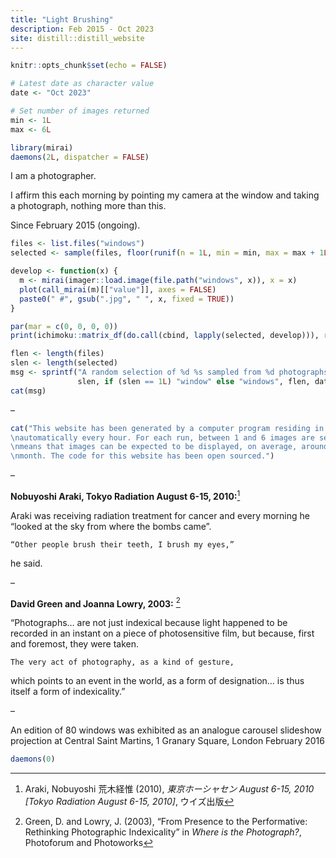 ```yaml
---
title: "Light Brushing"
description: Feb 2015 - Oct 2023
site: distill::distill_website
---
```


```r
knitr::opts_chunk$set(echo = FALSE)

# Latest date as character value
date <- "Oct 2023"

# Set number of images returned
min <- 1L
max <- 6L

library(mirai)
daemons(2L, dispatcher = FALSE)

```

I am a photographer.

I affirm this each morning by pointing my camera at the window and taking a photograph, nothing more than this.

Since February 2015 (ongoing).

```r

files <- list.files("windows")
selected <- sample(files, floor(runif(n = 1L, min = min, max = max + 1L)))

develop <- function(x) {
  m <- mirai(imager::load.image(file.path("windows", x)), x = x)
  plot(call_mirai(m)[["value"]], axes = FALSE)
  paste0(" #", gsub(".jpg", " ", x, fixed = TRUE))
}

par(mar = c(0, 0, 0, 0))
print(ichimoku::matrix_df(do.call(cbind, lapply(selected, develop))), row.names = FALSE)

```

```r

flen <- length(files)
slen <- length(selected)
msg <- sprintf("A random selection of %d %s sampled from %d photographs dating from Feb 2015\nto %s.",
               slen, if (slen == 1L) "window" else "windows", flen, date)
cat(msg)

```

--

```r

cat("This website has been generated by a computer program residing in the cloud running
\nautomatically every hour. For each run, between 1 and 6 images are selected. This
\nmeans that images can be expected to be displayed, on average, around once every
\nmonth. The code for this website has been open sourced.")

```

--

**Nobuyoshi Araki, Tokyo Radiation August 6-15, 2010:**^[Araki, Nobuyoshi 荒木経惟 (2010), *東京ホーシャセン August 6-15, 2010 [Tokyo Radiation August 6-15, 2010]*, ウイズ出版]

Araki was receiving radiation treatment for cancer and every morning he “looked at the sky from where the bombs came”.

    “Other people brush their teeth, I brush my eyes,”

he said.

--

**David Green and Joanna Lowry, 2003:** ^[Green, D. and Lowry, J. (2003), "From Presence to the Performative: Rethinking Photographic Indexicality" in *Where is the Photograph?*, Photoforum and Photoworks]

“Photographs... are not just indexical because light happened to be recorded in an instant on a piece of photosensitive film, but because, first and foremost, they were taken.

    The very act of photography, as a kind of gesture,

which points to an event in the world, as a form of designation... is thus itself a form of indexicality.”

--

An edition of 80 windows was exhibited as an analogue carousel slideshow projection at Central Saint Martins, 1 Granary Square, London February 2016

```r
daemons(0)
```
